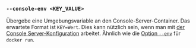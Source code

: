 ### `--console-env <KEY_VALUE>`

Übergebe eine Umgebungsvariable an den Console-Server-Container.
Das erwartete Format ist `KEY=Wert`.
Dies kann nützlich sein, wenn man mit [der Console Server-Konfiguration][console config] arbeitet.
Ähnlich wie die [Option `--env`][docker run env] für `docker run`.

[docker run env]: https://docs.docker.com/reference/cli/docker/container/run/#env

[console config]: /de/docs/reference/console-config/